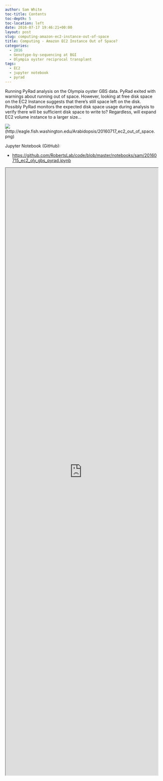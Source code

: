 ```yaml
---
author: Sam White
toc-title: Contents
toc-depth: 5
toc-location: left
date: 2016-07-17 19:46:21+00:00
layout: post
slug: computing-amazon-ec2-instance-out-of-space
title: Computing - Amazon EC2 Instance Out of Space?
categories:
  - 2016
  - Genotype-by-sequencing at BGI
  - Olympia oyster reciprocal transplant
tags:
  - EC2
  - jupyter notebook
  - pyrad
---
```


Running PyRad analysis on the Olympia oyster GBS data. PyRad exited with warnings about running out of space. However, looking at free disk space on the EC2 Instance suggests that there's still space left on the disk. Possibly PyRad monitors the expected disk space usage during analysis to verify there will be sufficient disk space to write to? Regardless, will expand EC2 volume instance to a larger size...

![](https://eagle.fish.washington.edu/Arabidopsis/20160717_ec2_out_of_space.png)(http://eagle.fish.washington.edu/Arabidopsis/20160717_ec2_out_of_space.png)

Jupyter Notebook (GitHub):

- [https://github.com/RobertsLab/code/blob/master/notebooks/sam/20160715_ec2_oly_gbs_pyrad.ipynb](https://github.com/RobertsLab/code/blob/master/notebooks/sam/20160715_ec2_oly_gbs_pyrad.ipynb)

<iframe src="https://nbviewer.org/github/RobertsLab/code/blob/master/notebooks/sam/20160715_ec2_oly_gbs_pyrad.ipynb" width="100%" height="2000" scrolling="yes"></iframe>





